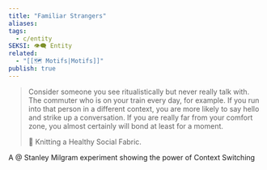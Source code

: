 ```yaml
---
title: "Familiar Strangers"
aliases: 
tags:
  - c/entity
SEKSI: 👁️‍🗨️ Entity
related:
  - "[[🗺️ Motifs|Motifs]]"
publish: true
---
```



> Consider someone you see ritualistically but never really talk with. The commuter who is on your train every day, for example. If you run into that person in a different context, you are more likely to say hello and strike up a conversation. If you are really far from your comfort zone, you almost certainly will bond at least for a moment.
> <Link href="/c/-knitting-a-healthy-social-fabric" className="text-[var(--color-primary)] hover:underline hover:text-[var(--color-secondary)] transition-colors font-medium">📰 Knitting a Healthy Social Fabric.</Link>

A <Link href="/c/-stanley-milgram" className="text-[var(--color-primary)] hover:underline hover:text-[var(--color-secondary)] transition-colors font-medium">@ Stanley Milgram</Link> experiment showing the power of <Link href="/c/context-switching" className="text-[var(--color-primary)] hover:underline hover:text-[var(--color-secondary)] transition-colors font-medium">Context Switching</Link>

